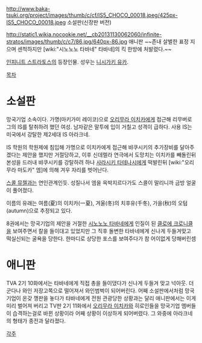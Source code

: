 {{{+1 オータム }}}

http://www.baka-tsuki.org/project/images/thumb/c/cf/IS5_CHOCO_00018.jpeg/425px-IS5_CHOCO_00018.jpeg
소설판(신장판 버전)

http://static1.wikia.nocookie.net/__cb20131130062060/infinite-stratos/images/thumb/c/c7/86.jpg/640px-86.jpg
애니판 ~~존내 살벌한 표정 지으며 센척하지만 [wiki:"시노노노 타바네" 타바네]의 킥 한방에 처발렸다.~~

[[인피니트 스트라토스]]의 등장인물. 성우는 [[니시가키 유카]].

[[목차]]

= 소설판 =
망국기업 소속이다. 가명(마키가미 레이코)으로 [[오리무라 이치카]]에게 접근해 리무버로 그의 IS를 탈취하려 했던 여성. 남자같은 말투에 입이 거칠고 성격이 급하다. 사용 IS는 미국에서 강탈한 제2세대 IS 아라크네.

IS 학원의 학원제에 침입해 가명으로 이치카에게 접근해 뱌쿠시키의 추가장비를 달아주겠다는 제안을 했지만 거절당하고, 이후 신데렐라 연극에서 도망치는 이치카를 빼돌린뒤 본성을 드러내 뱌쿠시키를 강탈하려 하나 [[사라시키 타테나시]]에게 떡발린뒤 [wiki:"오리무라 마도카" 엠]에 의해 겨우 자리를 벗어난다.

[[스콜 뮤젤]]과는 연인관계인듯. 성질나서 엠을 윽박지르다가도 스콜이 말리니까 금방 얼굴이 풀어졌다.

이름의 유래는 여름(夏)의 이치카(一夏), 겨울(冬)의 치후유(千冬), 가을(秋)의 오텀(autumn)으로 추정되고 있다.

8권에서는 망국기업의 제안을 거절한 [[시노노노 타바네]]에게 인질이 된 [[클로에 크로니클]]을 보여주면서 칼을 들이대고 있었지만 그 직후 돌변한 타바네에게 신나게 두들겨맞고 떡실신되는 굴욕을 당한다. 한마디로 상당한 포스를 보여주다가 참 어이없게 당해버린셈 

= 애니판 =
TVA 2기 10화에서는 타바네에게 직접 총을 들이댔다가 신나게 두들겨 맞고 넉아웃. 더군다나 와인 저장고쪽으로 떨어져서 와인범벅이 되어버린다. 어째 소설판에서처럼 망국기업이 온갖 깽판을 놓다가 타바네에게 전원 관광당한 상황과는 달리 애니판에서는 이게 미리 벌어져 버리고 TV판 2기 11화에서 [[오리무라 이치카]]와 히로인들을 망국기업 멤버들이 습격하는걸로 바뀐 상황이라 어째 상황이 이상하게 되어버렸다. 그 와중에 아라크네의 형태가 종전과 달라졌다. 

[[각주]]
